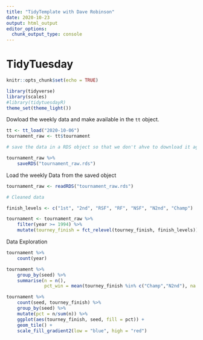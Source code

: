 ```yaml
---
title: "TidyTemplate with Dave Robinson"
date: 2020-10-23
output: html_output
editor_options: 
  chunk_output_type: console
---
```


# TidyTuesday

```r

knitr::opts_chunk$set(echo = TRUE)

library(tidyverse)
library(scales)
#library(tidytuesdayR)
theme_set(theme_light())
```


Dowload the weekly data and make available in the `tt` object.

```r

tt <- tt_load("2020-10-06")
tournament_raw <- tt$tournament

# save the data in a RDS object so that we don't ahve to download it again next time

tournament_raw %>% 
    saveRDS("tournament_raw.rds")

```

Load the weekly Data from the saved object

```r
tournament_raw <- readRDS("tournament_raw.rds")

# Cleaned data

finish_levels <- c("1st", "2nd", "RSF", "RF", "NSF", "N2nd", "Champ")    

tournament <- tournament_raw %>% 
    filter(year >= 1994) %>% 
    mutate(tourney_finish = fct_relevel(tourney_finish, finish_levels))

```

Data Exploration
```r
tournament %>% 
    count(year)
```

```r
tournament %>% 
    group_by(seed) %>% 
    summarise(n = n(),
              pct_win = mean(tourney_finish %in% c("Champ","N2nd"), na.rm = T))
```

```r
tournament %>% 
    count(seed, tourney_finish) %>% 
    group_by(seed) %>% 
    mutate(pct = n/sum(n)) %>% 
    ggplot(aes(tourney_finish, seed, fill = pct)) +
    geom_tile() +
    scale_fill_gradient2(low = "blue", high = "red")
```

```r

```

